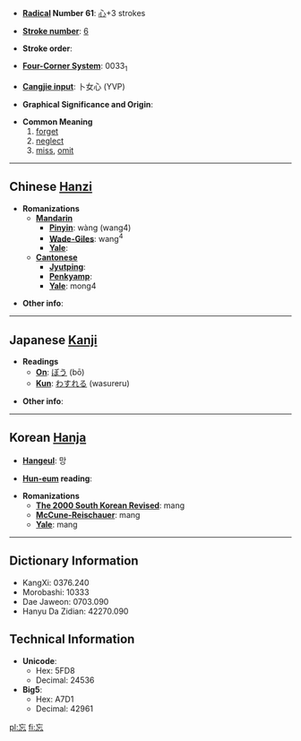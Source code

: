 * '''[[Wiktionary:Chinese radical index| Radical]] Number 61''': [[Wiktionary:Chinese radical index 心|心]]+3 strokes

* '''[[Wiktionary:Chinese total strokes index|Stroke number]]''': [[Wiktionary:Chinese total strokes index 6|6]]

* '''Stroke order''': 

* '''[[Wiktionary:Chinese four corner index|Four-Corner System]]''': 0033<sub>1</sub>

* '''[[Wiktionary:Chinese Cangjie index|Cangjie input]]''': 卜女心 (YVP)

* '''Graphical Significance and Origin''': 

* '''Common Meaning'''
*#[[forget]]
*# [[neglect]]
*# [[miss]], [[omit]]

----

== Chinese [[Hanzi]] ==

* '''Romanizations'''
** '''[[Mandarin]]'''
*** '''[[Pinyin]]''': wàng (wang4)
*** '''[[Wade-Giles]]''': wang<sup>4</sup>
*** '''[[Yale]]''': 
** '''[[Cantonese]]'''
*** '''[[Jyutping]]''':
*** '''[[Penkyamp]]''': 
*** '''[[Yale]]''': mong4

* '''Other info''': 

----

== Japanese [[Kanji]] ==

* '''Readings'''
** '''[[On]]''': [[ぼう]] (bō)
** '''[[Kun]]''': [[わすれる]] (wasureru)

* '''Other info''':  

----

== Korean [[Hanja]] ==

* '''[[Hangeul]]''': 망

* '''[[Hun-eum]] reading''': 

* '''Romanizations'''
** '''[[The 2000 South Korean Revised Romanization|The 2000 South Korean Revised]]''': mang
** '''[[McCune-Reischauer]]''': mang
** '''[[Yale]]''': mang

----

== Dictionary Information ==

* KangXi: 0376.240
* Morobashi: 10333
* Dae Jaweon: 0703.090
* Hanyu Da Zidian: 42270.090

== Technical Information ==

* '''Unicode''':
** Hex: 5FD8
** Decimal: 24536
* '''Big5''':
** Hex: A7D1
** Decimal: 42961

[[pl:忘]]
[[fi:忘]]